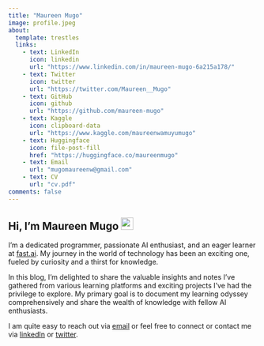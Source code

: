 ```yaml
---
title: "Maureen Mugo"
image: profile.jpeg
about:
  template: trestles
  links:
    - text: LinkedIn
      icon: linkedin 
      url: "https://www.linkedin.com/in/maureen-mugo-6a215a178/"
    - text: Twitter
      icon: twitter
      url: "https://twitter.com/Maureen__Mugo"
    - text: GitHub
      icon: github
      url: "https://github.com/maureen-mugo"
    - text: Kaggle
      icon: clipboard-data
      url: "https://www.kaggle.com/maureenwamuyumugo"
    - text: Huggingface
      icon: file-post-fill
      href: "https://huggingface.co/maureenmugo"
    - text: Email
      url: "mugomaureenw@gmail.com"
    - text: CV
      url: "cv.pdf"
comments: false
---
```


## Hi, I'm Maureen Mugo <img src="https://media.giphy.com/media/hvRJCLFzcasrR4ia7z/giphy.gif" width="25px">

I'm  a dedicated programmer, passionate AI enthusiast, and an eager learner at [fast.ai](https://course.fast.ai/). My journey in the world of technology has been an exciting one, fueled by curiosity and a thirst for knowledge.

In this blog, I'm delighted to share the valuable insights and notes I've gathered from various learning platforms and exciting projects I've had the privilege to explore. My primary goal is to document my learning odyssey comprehensively and share the wealth of knowledge with fellow AI enthusiasts.

I am quite easy to reach out via [email](mailto:mugomaureenw@gmail.com) or
feel free to connect or contact me via [linkedIn](https://www.linkedin.com/in/maureen-mugo-6a215a178/) or [twitter](https://twitter.com/Maureen__Mugo).
 




